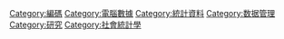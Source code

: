 {{DEFAULTSORT:Statistical data coding}}
[[Category:編碼|Category:編碼]]
[[Category:電腦數據|Category:電腦數據]]
[[Category:統計資料|Category:統計資料]]
[[Category:数据管理|Category:数据管理]]
[[Category:研究|Category:研究]]
[[Category:社會統計學|Category:社會統計學]]